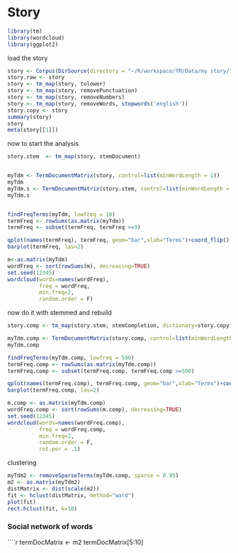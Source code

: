 Story
========================================================

```r
library(tm)
library(wordcloud)
library(ggplot2)
```
load the story
```r
story <- Corpus(DirSource(directory = "~/R/workspace/TM/Data/my story/"))
story.raw <- story
story <- tm_map(story, tolower)
story <- tm_map(story, removePunctuation)
story <- tm_map(story, removeNumbers)
story <- tm_map(story, removeWords, stopwords('english'))
story.copy <- story
summary(story)
story
meta(story[[1]])
```
now to start the analysis
```r
story.stem  <- tm_map(story, stemDocument)


myTdm <- TermDocumentMatrix(story, control=list(minWordLength = 1))
myTdm
myTdm.s <- TermDocumentMatrix(story.stem, control=list(minWordLength = 1))
myTdm.s


findFreqTerms(myTdm, lowfreq = 10)
termFreq <- rowSums(as.matrix(myTdm))
termFreq <- subset(termFreq, termFreq >=9)

qplot(names(termFreq), termFreq, geom="bar",xlab="Terms")+coord_flip()
barplot(termFreq, las=2)

m<-as.matrix(myTdm)
wordFreq <- sort(rowSums(m), decreasing=TRUE)
set.seed(12345)
wordcloud(words=names(wordFreq),
          freq = wordFreq,
          min.freq=2,
          random.order = F)
```
now do it with stemmed and rebuild
```r
story.comp <- tm_map(story.stem, stemCompletion, dictionary=story.copy)

myTdm.comp <- TermDocumentMatrix(story.comp, control=list(minWordLength = 1))
myTdm.comp

findFreqTerms(myTdm.comp, lowfreq = 500)
termFreq.comp <- rowSums(as.matrix(myTdm.comp))
termFreq.comp <- subset(termFreq.comp, termFreq.comp >=500)

qplot(names(termFreq.comp), termFreq.comp, geom="bar",xlab="Terms")+coord_flip()
barplot(termFreq.comp, las=2)

m.comp <- as.matrix(myTdm.comp)
wordFreq.comp <- sort(rowSums(m.comp), decreasing=TRUE)
set.seed(12345)
wordcloud(words=names(wordFreq.comp),
          freq = wordFreq.comp,
          min.freq=2,
          random.order = F,
          rot.per = .1)
````
 clustering
````r
myTdm2 <- removeSparseTerms(myTdm.comp, sparse = 0.95)
m2 <- as.matrix(myTdm2)
distMatrix <- dist(scale(m2))
fit <- hclust(distMatrix, method="ward")
plot(fit)
rect.hclust(fit, k=10)

````

### Social network of words
````r
termDocMatrix  <- m2
termDocMatrix[5:10]
